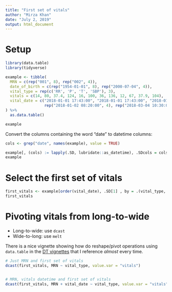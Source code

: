 ---
title: "First set of vitals"
author: "Mirza Khan"
date: "July 2, 2019"
output: html_document
---

# Setup

```{r}
library(data.table)
library(tidyverse)

example <- tibble(
  MRN = c(rep("001", 8), rep("002", 4)),
  date_of_birth = c(rep("1954-01-01", 8), rep("2000-07-04", 4)),
  vital_type = rep(c('RR', 'P', 'T', 'SBP'), 3),
  vitals = c(14, 80, 37.4, 124, 16, 100, 36, 136, 12, 67, 37.9, 104), 
  vital_date = c("2018-01-01 17:43:00", "2018-01-01 17:43:00", "2018-01-01 17:43:00", "2018-01-01 17:50:00",
                 rep("2018-01-02 08:20:00", 4), rep("2018-03-04 10:30:00", 3), "2018-03-04 10:42:15")
) %>% 
  as.data.table()

example
```

Convert the columns containing the word "date" to datetime columns:

```{r}
cols <- grep("date", names(example), value = TRUE)

example[, (cols) := lapply(.SD, lubridate::as_datetime), .SDcols = cols]
example
```

# Select the first set of vitals

```{r}
first_vitals <- example[order(vital_date), .SD[1] , by = .(vital_type, MRN)]
first_vitals
```

# Pivoting vitals from long-to-wide

- Long-to-wide: use `dcast`
- Wide-to-long: use `melt`

There is a nice vignette showing how do reshape/pivot operations using `data.table` in the [DT vignettes](https://cran.r-project.org/web/packages/data.table/vignettes/datatable-reshape.html) that I reference *almost* every time.


```{r}
# Just MRN and first set of vitals
dcast(first_vitals, MRN ~ vital_type, value.var = "vitals")


# MRN, vitals datetime and first set of vitals
dcast(first_vitals, MRN + vital_date ~ vital_type, value.var = "vitals")
```

